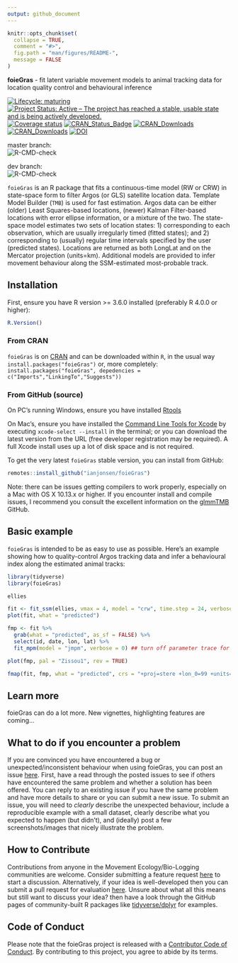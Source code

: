 ```yaml
---
output: github_document
---
```


<!-- README.md is generated from README.Rmd. Please edit that file -->

```r
knitr::opts_chunk$set(
  collapse = TRUE,
  comment = "#>",
  fig.path = "man/figures/README-",
  message = FALSE
)
```

**foieGras** - fit latent variable movement models to animal tracking data for location quality control and behavioural inference

<!-- badges: start -->
[![Lifecycle: maturing](https://img.shields.io/badge/lifecycle-maturing-blue.svg)](https://www.tidyverse.org/lifecycle/#maturing)
[![Project Status: Active – The project has reached a stable, usable state and is being actively developed.](https://www.repostatus.org/badges/latest/active.svg)](https://www.repostatus.org/#active)
[![Coverage status](https://codecov.io/gh/ianjonsen/foieGras/branch/master/graph/badge.svg)](https://codecov.io/github/ianjonsen/foieGras?branch=master)
[![CRAN_Status_Badge](http://www.r-pkg.org/badges/version/foieGras)](https://cran.r-project.org/package=foieGras)
[![CRAN_Downloads](http://cranlogs.r-pkg.org/badges/foieGras?color=brightgreen)](http://www.r-pkg.org/pkg/foieGras)
[![CRAN_Downloads](http://cranlogs.r-pkg.org/badges/grand-total/foieGras?color=brightgreen)](https://cran.r-project.org/package=foieGras)
[![DOI](https://zenodo.org/badge/DOI/10.5281/zenodo.2628481.svg)](https://doi.org/10.5281/zenodo.2628481)

master branch:  
![R-CMD-check](https://github.com/ianjonsen/foieGras/actions/workflows/check-full.yaml/badge.svg?branch=master)

dev branch:  
![R-CMD-check](https://github.com/ianjonsen/foieGras/actions/workflows/check-full.yaml/badge.svg?branch=dev)
<!-- badges: end -->


`foieGras` is an R package that fits a continuous-time model (RW or CRW) in state-space form to filter Argos (or GLS) satellite location data. Template Model Builder (`TMB`) is used for fast estimation. Argos data can be either (older) Least Squares-based locations, (newer) Kalman Filter-based locations with error ellipse information, or a mixture of the two. The state-space model estimates two sets of location states: 1) corresponding to each observation, which are usually irregularly timed (fitted states); and 2) corresponding to (usually) regular time intervals specified by the user (predicted states). Locations are returned as both LongLat and on the Mercator projection (units=km). Additional models are provided to infer movement behaviour along the SSM-estimated most-probable track.

## Installation 
First, ensure you have R version >= 3.6.0 installed (preferably R 4.0.0 or higher):

```r
R.Version()
```

### From CRAN  
`foieGras` is on [CRAN](https://cran.r-project.org/package=foieGras) and can be downloaded within `R`, in the usual way `install.packages("foieGras")` or, more completely: `install.packages("foieGras", depedencies = c("Imports","LinkingTo","Suggests"))`  

### From GitHub (source)  

On PC's running Windows, ensure you have installed [Rtools](https://cran.r-project.org/bin/windows/Rtools/) 

On Mac's, ensure you have installed the [Command Line Tools for Xcode](https://developer.apple.com/download/more/) by executing `xcode-select --install` in the terminal; or you can download the latest version from the URL (free developer registration may be required). A full Xcode install uses up a lot of disk space and is not required.

To get the very latest `foieGras` stable version, you can install from GitHub:
```r
remotes::install_github("ianjonsen/foieGras")
```

Note: there can be issues getting compilers to work properly, especially on a Mac with OS X 10.13.x or higher. If you encounter install and compile issues, I recommend you consult the excellent information on the [glmmTMB](https://github.com/glmmTMB/glmmTMB) GitHub.

## Basic example

`foieGras` is intended to be as easy to use as possible. Here's an example showing how to quality-control Argos tracking data and infer a behavioural index along the estimated animal tracks:
```r
library(tidyverse)
library(foieGras)

ellies

fit <- fit_ssm(ellies, vmax = 4, model = "crw", time.step = 24, verbose = 0) ## turn off parameter trace for tidy output
plot(fit, what = "predicted")

fmp <- fit %>% 
  grab(what = "predicted", as_sf = FALSE) %>%
  select(id, date, lon, lat) %>%
  fit_mpm(model = "jmpm", verbose = 0) ## turn off parameter trace for tidy output

plot(fmp, pal = "Zissou1", rev = TRUE)

fmap(fit, fmp, what = "predicted", crs = "+proj=stere +lon_0=99 +units=km +ellps=WGS84", pal = "Cividis")
```

## Learn more
foieGras can do a lot more. New vignettes, highlighting features are coming...

## What to do if you encounter a problem
If you are convinced you have encountered a bug or unexpected/inconsistent behaviour when using foieGras, you can post an issue [here](https://github.com/ianjonsen/foieGras/issues). First, have a read through the posted issues to see if others have encountered the same problem and whether a solution has been offered. You can reply to an existing issue if you have the same problem and have more details to share or you can submit a new issue. To submit an issue, you will need to _clearly_ describe the unexpected behaviour, include a reproducible example with a small dataset, clearly describe what you expected to happen (but didn't), and (ideally) post a few screenshots/images that nicely illustrate the problem.

## How to Contribute
Contributions from anyone in the Movement Ecology/Bio-Logging communities are welcome. Consider submitting a feature request [here](https://github.com/ianjonsen/foieGras/issues/new/choose) to start a discussion. Alternatively, if your idea is well-developed then you can submit a pull request for evaluation [here](https://github.com/ianjonsen/foieGras/pulls). Unsure about what all this means but still want to discuss your idea? then have a look through the GitHub pages of community-built R packages like [tidyverse/dplyr](https://github.com/tidyverse/dplyr) for examples.

## Code of Conduct
Please note that the foieGras project is released with a [Contributor Code of Conduct](https://contributor-covenant.org/version/2/0/CODE_OF_CONDUCT.html). By contributing to this project, you agree to abide by its terms.